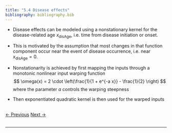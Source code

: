 ```yaml
---
title: "5.4 Disease effects"
bibliography: bibliography.bib
---
```


- Disease effects can be modeled using a nonstationary kernel for the disease-related age $x_{\text{disAge}}$, i.e. time from disease initiation or onset. 

- This is motivated by the assumption that most changes in that function component occur near the event of disease occurrence, i.e. near $x_{\text{disAge}} = 0$. 

- Nonstationarity is achieved by first mapping the inputs through a monotonic nonlinear input warping function
$$
    \omega(x) = 2 \cdot \left(\frac{1}{1 + e^{-a x}} - \frac{1}{2} \right)
$$
where the parameter $a$ controls the warping steepness

- Then exponentiated quadratic kernel is then used for the warped inputs


<br>
<a href="05_lgpr_3.html" class="previous">&larr; Previous</a>
<a href="05_lgpr_4.html" class="next">Next &rarr;</a>
<br>
<br>
<hr>
